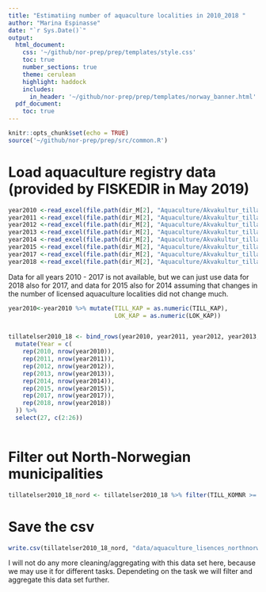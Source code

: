 ```yaml
---
title: "Estimatiing number of aquaculture localities in 2010_2018 "
author: "Marina Espinasse"
date: "`r Sys.Date()`"
output:
  html_document:
    css: '~/github/nor-prep/prep/templates/style.css'
    toc: true
    number_sections: true
    theme: cerulean
    highlight: haddock
    includes: 
      in_header: '~/github/nor-prep/prep/templates/norway_banner.html'
  pdf_document:
    toc: true
---
```

```r
knitr::opts_chunk$set(echo = TRUE)
source('~/github/nor-prep/prep/src/common.R')
```

# Load aquaculture registry data (provided by FISKEDIR in May 2019)
```r
year2010 <-read_excel(file.path(dir_M[2], "Aquaculture/Akvakultur_tillatelser_2010_2018/2010-06-28 Register-internett.xlsx"), skip = 1)
year2011 <-read_excel(file.path(dir_M[2], "Aquaculture/Akvakultur_tillatelser_2010_2018/2011-01-03 Register-internett.xlsx"), skip = 1)
year2012 <-read_excel(file.path(dir_M[2], "Aquaculture/Akvakultur_tillatelser_2010_2018/2012-12-31 Register-internett.xlsx"),skip = 1)
year2013 <-read_excel(file.path(dir_M[2], "Aquaculture/Akvakultur_tillatelser_2010_2018/2013-12-30 Akvakulturregisteret.xlsx"),skip = 1)
year2014 <-read_excel(file.path(dir_M[2], "Aquaculture/Akvakultur_tillatelser_2010_2018/2015-01-05 Akvakulturregisteret.xlsx"),skip = 1)
year2015 <-read_excel(file.path(dir_M[2], "Aquaculture/Akvakultur_tillatelser_2010_2018/2016-01-11 Akvakulturregisteret.xlsx"),skip = 1)
year2017 <-read_excel(file.path(dir_M[2], "Aquaculture/Akvakultur_tillatelser_2010_2018/2018-01-01 Akvakulturregisteret.xlsx"),skip = 1)
year2018 <-read_excel(file.path(dir_M[2], "Aquaculture/Akvakultur_tillatelser_2010_2018/2018-12-31 Akvakulturregisteret.xlsx"),skip = 1)

```

Data for all years 2010 - 2017 is not available, but we can just use data for 2018 also for 2017, and data for 2015 also for 2014 assuming that changes in the number of licensed aquaculture localities did not change much. 

```r
year2010<-year2010 %>% mutate(TILL_KAP = as.numeric(TILL_KAP),
                              LOK_KAP = as.numeric(LOK_KAP))


tillatelser2010_18 <- bind_rows(year2010, year2011, year2012, year2013, year2014, year2015, year2017, year2018) %>%
  mutate(Year = c(
    rep(2010, nrow(year2010)),
    rep(2011, nrow(year2011)),
    rep(2012, nrow(year2012)),
    rep(2013, nrow(year2013)),
    rep(2014, nrow(year2014)),
    rep(2015, nrow(year2015)),
    rep(2017, nrow(year2017)),
    rep(2018, nrow(year2018))
  )) %>%
  select(27, c(2:26))
         
```

# Filter out North-Norwegian municipalities
```r
tillatelser2010_18_nord <- tillatelser2010_18 %>% filter(TILL_KOMNR >= 1800 & TILL_KOMNR <= 2100)
```

# Save the csv
```r
write.csv(tillatelser2010_18_nord, "data/aquaculture_lisences_northnorway_2010_2018.csv")
```

I will not do any more cleaning/aggregating with this data set here, because we may use it for different tasks. 
Dependeting on the task we will filter and aggregate this data set further.
